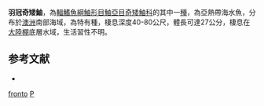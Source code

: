 {{Speciesbox
| taxon = Pataecus fronto
| binomial_authority = [[Richardson|Richardson]], 1844 
| status = NE
| status_system = IUCN3.1
| synonyms = *''Pataecus fonto'', <small>Richardson, 1844</small> 
}}
'''羽冠奇矮鮋'''，為[[輻鰭魚綱|輻鰭魚綱]][[鮋形目|鮋形目]][[鮋亞目|鮋亞目]][[奇矮鮋科|奇矮鮋科]]的其中一[[種|種]]，為亞熱帶海水魚，分布於[[澳洲|澳洲]]南部海域，為特有種，棲息深度40-80公尺，體長可達27公分，棲息在[[大陸棚|大陸棚]]底層水域，生活習性不明。

==参考文献==
*{{FishBase_species|genus=Pataecus|species=fronto|year=2014|month=6}}

{{鮋形目小作品}}
{{Taxonbar}}
[[Category:奇矮鮋屬|fronto]]
[[Category:1844年描述的魚類|P]]